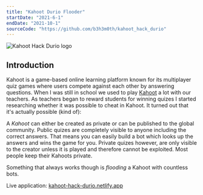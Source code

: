 ```yaml
---
title: "Kahoot Durio Flooder"
startDate: "2021-6-1"
endDate: "2021-10-1"
sourceCode: "https://github.com/b3h3m0th/kahoot_hack_durio"
---
```


![Kahoot Hack Durio logo](/images/kahoot-hack-durio-logo.webp)

## Introduction

Kahoot is a game-based online learning platform known for its multiplayer quiz games where users compete against each other by answering questions.
When I was still in school we used to play [Kahoot](https://kahoot.com/) a lot with our teachers.
As teachers began to reward students for winning quizes I started researching whether it was possible to cheat in Kahoot.
It turned out that it's actually possible (kind of):

A *Kahoot* can either be created as private or can be published to the global community.
Public quizes are completely visible to anyone including the correct answers.
That means you can easily build a bot which looks up the answers and wins the game for you.
Private quizes however, are only visible to the creator unless it is played and therefore cannot be exploited. 
Most people keep their Kahoots private.

Something that always works though is *flooding* a Kahoot with countless bots.

Live application: [kahoot-hack-durio.netlify.app](https://kahoot-hack-durio.netlify.app/)